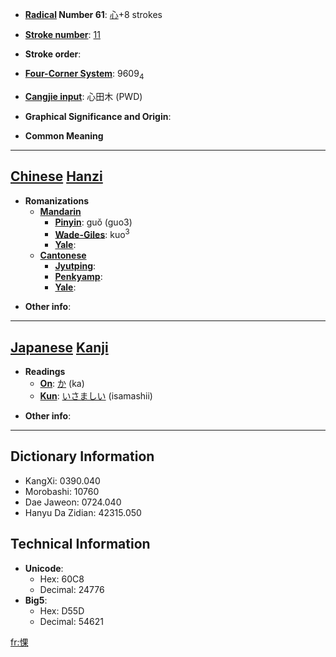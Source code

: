 * '''[[Wiktionary:Chinese radical index| Radical]] Number 61''': [[Wiktionary:Chinese radical index 心|心]]+8 strokes

* '''[[Wiktionary:Chinese total strokes index|Stroke number]]''': [[Wiktionary:Chinese total strokes index 11|11]]

* '''Stroke order''': 

* '''[[Wiktionary:Chinese four corner index|Four-Corner System]]''': 9609<sub>4</sub>

* '''[[Wiktionary:Chinese Cangjie index|Cangjie input]]''': 心田木 (PWD)

* '''Graphical Significance and Origin''': 

* '''Common Meaning'''

----

== [[Chinese]] [[Hanzi]] ==

* '''Romanizations'''
** '''[[Mandarin]]'''
*** '''[[Pinyin]]''': guǒ (guo3)
*** '''[[Wade-Giles]]''': kuo<sup>3</sup>
*** '''[[Yale]]''': 
** '''[[Cantonese]]'''
*** '''[[Jyutping]]''':
*** '''[[Penkyamp]]''': 
*** '''[[Yale]]''': 

* '''Other info''': 

----

== [[Japanese]] [[Kanji]] ==

* '''Readings'''
** '''[[On]]''': [[か]] (ka)
** '''[[Kun]]''': [[いさましい]] (isamashii)

* '''Other info''':  

----

== Dictionary Information ==

* KangXi: 0390.040
* Morobashi: 10760
* Dae Jaweon: 0724.040
* Hanyu Da Zidian: 42315.050

== Technical Information ==

* '''Unicode''':
** Hex: 60C8
** Decimal: 24776
* '''Big5''':
** Hex: D55D
** Decimal: 54621

[[fr:惈]]